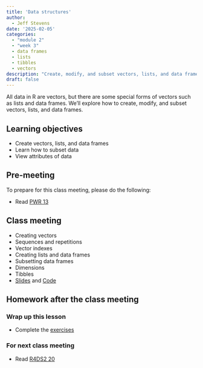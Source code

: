 ```yaml
---
title: 'Data structures'
author:
  - Jeff Stevens
date: '2025-02-05'
categories: 
  - "module 2"
  - "week 3"
  - data frames
  - lists
  - tibbles
  - vectors
description: "Create, modify, and subset vectors, lists, and data frames"
draft: false
---
```


All data in R are vectors, but there are some special forms of vectors such as lists and data frames. We'll explore how to create, modify, and subset vectors, lists, and data frames.

## Learning objectives

* Create vectors, lists, and data frames
* Learn how to subset data
* View attributes of data

## Pre-meeting

To prepare for this class meeting, please do the following:

* Read [PWR 13](https://swcarpentry.github.io/r-novice-inflammation/13-supp-data-structures.html){target='_blank'}

## Class meeting

* Creating vectors
* Sequences and repetitions
* Vector indexes
* Creating lists and data frames
* Subsetting data frames
* Dimensions
* Tibbles
* [Slides](../../slides/07_datastructures.qmd){target="_blank"} and [Code](../../code/07_datastructures.html){target="_blank"}

## Homework after the class meeting
### Wrap up this lesson

* Complete the [exercises](https://its-ianr-shiny.unl.edu/users/jstevens5/dpavir2025/07_datastructures/){target='_blank'}

### For next class meeting

* Read [R4DS2 20](https://r4ds.hadley.nz/spreadsheets.html){target='_blank'}
